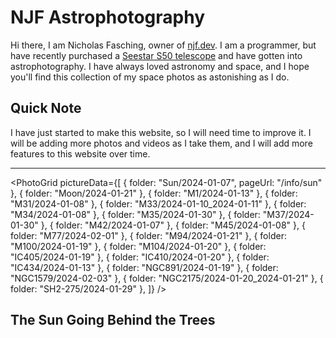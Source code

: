 
# NJF Astrophotography

Hi there, I am Nicholas Fasching, owner of [njf.dev](https://njf.dev). I am a programmer, but have recently purchased a [Seestar S50 telescope](https://www.seestar.com/) and have gotten into astrophotography. I have always loved astronomy and space, and I hope you'll find this collection of my space photos as astonishing as I do.

## Quick Note

I have just started to make this website, so I will need time to improve it. I will be adding more photos and videos as I take them, and I will add more features to this website over time.

---

<PhotoGrid
  pictureData={[
    { folder: "Sun/2024-01-07", pageUrl: "/info/sun" },
    { folder: "Moon/2024-01-21" },
    { folder: "M1/2024-01-13" },
    { folder: "M31/2024-01-08" },
    { folder: "M33/2024-01-10_2024-01-11" },
    { folder: "M34/2024-01-08" },
    { folder: "M35/2024-01-30" },
    { folder: "M37/2024-01-30" },
    { folder: "M42/2024-01-07" },
    { folder: "M45/2024-01-08" },
    { folder: "M77/2024-02-01" },
    { folder: "M94/2024-01-21" },
    { folder: "M100/2024-01-19" },
    { folder: "M104/2024-01-20" },
    { folder: "IC405/2024-01-19" },
    { folder: "IC410/2024-01-20" },
    { folder: "IC434/2024-01-13" },
    { folder: "NGC891/2024-01-19" },
    { folder: "NGC1579/2024-02-03" },
    { folder: "NGC2175/2024-01-20_2024-01-21" },
    { folder: "SH2-275/2024-01-29" },
  ]}
/>

## The Sun Going Behind the Trees

<YouTubePlayer videoId="DiSxQ4sPS18" />
